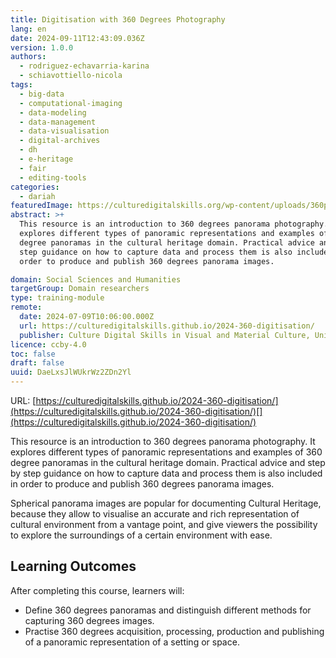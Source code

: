 ```yaml
---
title: Digitisation with 360 Degrees Photography
lang: en
date: 2024-09-11T12:43:09.036Z
version: 1.0.0
authors:
  - rodriguez-echavarria-karina
  - schiavottiello-nicola
tags:
  - big-data
  - computational-imaging
  - data-modeling
  - data-management
  - data-visualisation
  - digital-archives
  - dh
  - e-heritage
  - fair
  - editing-tools
categories:
  - dariah
featuredImage: https://culturedigitalskills.org/wp-content/uploads/360photography_poster.png
abstract: >+
  This resource is an introduction to 360 degrees panorama photography. It
  explores different types of panoramic representations and examples of 360
  degree panoramas in the cultural heritage domain. Practical advice and step by
  step guidance on how to capture data and process them is also included in
  order to produce and publish 360 degrees panorama images.

domain: Social Sciences and Humanities
targetGroup: Domain researchers
type: training-module
remote:
  date: 2024-07-09T10:06:00.000Z
  url: https://culturedigitalskills.github.io/2024-360-digitisation/
  publisher: Culture Digital Skills in Visual and Material Culture, University of Brighton
licence: ccby-4.0
toc: false
draft: false
uuid: DaeLxsJlWUkrWz2ZDn2Yl
---
```

URL: [https://culturedigitalskills.github.io/2024-360-digitisation/](https://culturedigitalskills.github.io/2024-360-digitisation/)[](https://culturedigitalskills.github.io/2024-360-digitisation/)

This resource is an introduction to 360 degrees panorama photography. It explores different types of panoramic representations and examples of 360 degree panoramas in the cultural heritage domain. Practical advice and step by step guidance on how to capture data and process them is also included in order to produce and publish 360 degrees panorama images.

Spherical panorama images are popular for documenting Cultural Heritage, because they allow to visualise an accurate and rich representation of cultural environment from a vantage point, and give viewers the possibility to explore the surroundings of a certain environment with ease.

## **Learning Outcomes**

After completing this course, learners will:

- Define 360 degrees panoramas and distinguish different methods for capturing 360 degrees images.
- Practise 360 degrees acquisition, processing, production and publishing of a panoramic representation of a setting or space.

<ExternalResource title="Interested in learning more?" subtitle="Check out the tutorial Digitisation with 360 Degrees Photography" url="https://culturedigitalskills.github.io/2024-360-digitisation/" />
